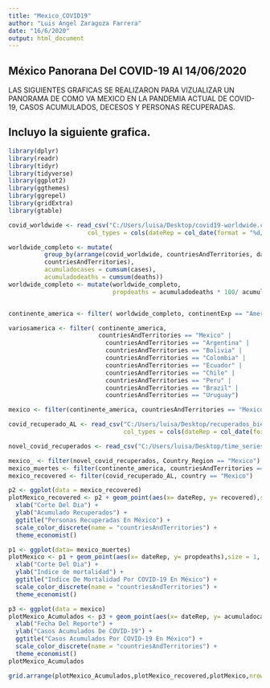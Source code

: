---
title: "Mexico_COVID19"
author: "Luis Angel Zaragoza Farrera"
date: "16/6/2020"
output: html_document
---

## México Panorana Del COVID-19 Al 14/06/2020
LAS SIGUIENTES GRAFICAS SE REALIZARON PARA VIZUALIZAR UN PANORAMA DE COMO
VA MEXICO EN LA PANDEMIA ACTUAL DE COVID-19, CASOS ACUMULADOS, DECESOS Y PERSONAS RECUPERADAS.

## Incluyo la siguiente grafica.

```{r include=FALSE}
library(dplyr)
library(readr)
library(tidyr)
library(tidyverse)
library(ggplot2)
library(ggthemes)
library(ggrepel)
library(gridExtra)
library(gtable)

covid_worldwide <- read_csv("C:/Users/luisa/Desktop/covid19-worldwide.csv",
                      col_types = cols(dateRep = col_date(format = "%d/%m/%Y")))

worldwide_completo <- mutate(
          group_by(arrange(covid_worldwide, countriesAndTerritories, dateRep),
          countriesAndTerritories), 
          acumuladocases = cumsum(cases), 
          acumuladodeaths = cumsum(deaths))
worldwide_completo <- mutate(worldwide_completo, 
                             propdeaths = acumuladodeaths * 100/ acumuladocases)


continente_america <- filter( worldwide_completo, continentExp == "America")

variosamerica <- filter( continente_america, 
                         countriesAndTerritories == "Mexico" | 
                           countriesAndTerritories == "Argentina" | 
                           countriesAndTerritories == "Bolivia" | 
                           countriesAndTerritories == "Colombia" | 
                           countriesAndTerritories == "Ecuador" |
                           countriesAndTerritories == "Chile" |
                           countriesAndTerritories == "Peru" |
                           countriesAndTerritories == "Brazil" |
                           countriesAndTerritories == "Uruguay")

mexico <- filter(continente_america, countriesAndTerritories == "Mexico")

covid_recuperado_AL <- read_csv("C:/Users/luisa/Desktop/recuperados_bienChido.csv",
                                col_types = cols(dateRep = col_date(format = "%d/%m/%Y")))

novel_covid_recuperados <- read_csv("C:/Users/luisa/Desktop/time_series_covid19_recovered_global.csv")

mexico_ <- filter(novel_covid_recuperados, Country_Region == "Mexico")
mexico_muertes <- filter(continente_america, countriesAndTerritories == "Mexico")
mexico_recovered <- filter(covid_recuperado_AL, country == "Mexico")

p2 <- ggplot(data = mexico_recovered)
plotMexico_recovered <- p2 + geom_point(aes(x= dateRep, y= recovered),size = 1, color = "blue" ) +
  xlab("Corte Del Dia") +
  ylab("Acumulado Recuperados") +
  ggtitle("Personas Recuperadas En México") +
  scale_color_discrete(name = "countriesAndTerritories") +
  theme_economist()

p1 <- ggplot(data= mexico_muertes)
plotMexico <- p1 + geom_point(aes(x= dateRep, y= propdeaths),size = 1, color = "black" ) +
  xlab("Corte Del Dia") +
  ylab("Indice de mortalidad") +
  ggtitle("Indice De Mortalidad Por COVID-19 En México") +
  scale_color_discrete(name = "countriesAndTerritories") +
  theme_economist()

p3 <- ggplot(data = mexico)
plotMexico_Acumulados <- p3 + geom_point(aes(x= dateRep, y= acumuladocases),size = 1, color = "red" ) +
  xlab("Fecha Del Reporte") +
  ylab("Casos Acumulados De COVID-19") +
  ggtitle("Casos Acumulados Por COVID-19 En México") +
  scale_color_discrete(name = "countriesAndTerritories") +
  theme_economist()
plotMexico_Acumulados


```

```{r echo=TRUE}

grid.arrange(plotMexico_Acumulados,plotMexico_recovered,plotMexico,nrow=3)

```


